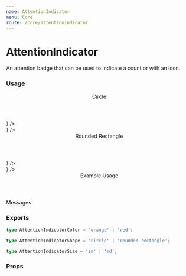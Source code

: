 ```yaml
---
name: AttentionIndicator
menu: Core
route: /core/attentionIndicator
---
```



# AttentionIndicator

An attention badge that can be used to indicate a count or with an icon.

### Usage

<Playground>
  <Header h4>Circle</Header>
  <div className="flex flex-col">
    <div className="flex flex-row items-start gap-3 mb-2">
      <AttentionIndicator color="red" />
      <AttentionIndicator color="red" count={1} />
      <AttentionIndicator color="red" count={10} />
      <AttentionIndicator color="red" count={100} />
      <AttentionIndicator color="red" icon={<CloseIcon />} />
    </div>
    <div className="flex flex-row items-start gap-2">
      <AttentionIndicator color="orange" size="md" />
      <AttentionIndicator color="orange" size="md" count={1} />
      <AttentionIndicator color="orange" size="md" count={10} />
      <AttentionIndicator color="orange" size="md" count={100} />
      <AttentionIndicator color="orange" size="md" icon={<CloseIcon />} />
    </div>
  </div>

  <Header h4>Rounded Rectangle</Header>
  <div className="flex flex-col">
    <div className="flex flex-row items-start gap-3 mb-2">
      <AttentionIndicator color="red" shape="rounded-rectangle" />
      <AttentionIndicator color="red" shape="rounded-rectangle" count={1} />
      <AttentionIndicator color="red" shape="rounded-rectangle" count={10} />
      <AttentionIndicator color="red" shape="rounded-rectangle" count={100} />
      <AttentionIndicator color="red" shape="rounded-rectangle" icon={<CloseIcon />} />
    </div>
    <div className="flex flex-row items-start gap-2">
      <AttentionIndicator color="orange" shape="rounded-rectangle" size="md" />
      <AttentionIndicator color="orange" shape="rounded-rectangle" size="md" count={1} />
      <AttentionIndicator color="orange" shape="rounded-rectangle" size="md" count={10} />
      <AttentionIndicator color="orange" shape="rounded-rectangle" size="md" count={100} />
      <AttentionIndicator color="orange" shape="rounded-rectangle" size="md" icon={<CloseIcon />} />
    </div>
  </div>

  <Header h4>Example Usage</Header>
  <div className="flex flex-row">
    <div className="flex flex-col h-12 w-12">
      <ChatBubbleIcon />
      <div className="text-2xs"> Messages </div>
    </div>
    <div className="pt-2">
      <AttentionIndicator color="orange" shape="rounded-rectangle" size="md" count={10} />
    </div>
  </div>
</Playground>

### Exports

```ts
type AttentionIndicatorColor = 'orange' | 'red';

type AttentionIndicatorShape = 'circle' | 'rounded-rectangle';

type AttentionIndicatorSize = 'sm' | 'md';
```

### Props

<Props of={AttentionIndicator} />
